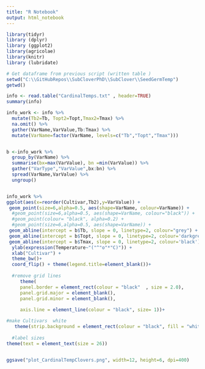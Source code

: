 ```yaml
---
title: "R Notebook"
output: html_notebook
---
```



```r

library(tidyr)
library (dplyr)
library (ggplot2)  
library(agricolae)
library(knitr)
library (lubridate)

```



```r
# Get dataframe from previous script (written table )
setwd("C:\\GitHubRepos\\SubCloverPhD\\SubClover\\SeedGermTemp")
getwd()


```

```r
info <- read.table("CardinalTemps.txt" , header=TRUE)
summary(info)
```

```r

info_work <- info %>%
  mutate(Tb2=Tb, Topt2=Topt,Tmax2=Tmax) %>%
  na.omit() %>%
  gather(VarName,VarValue,Tb:Tmax) %>%
  mutate(VarName=factor(VarName, levels=c("Tb","Topt","Tmax")))


b <-info_work %>%
  group_by(VarName) %>%
  summarise(bx=max(VarValue), bn =min(VarValue)) %>%
  gather("VarType","VarValue",bx:bn) %>%
  spread(VarName,VarValue) %>%
  ungroup()


info_work %>%
ggplot(aes(x=reorder(Cultivar,Tb2),y=VarValue)) +
 geom_point(size=6,alpha=0.5, aes(shape=VarName, colour=VarName)) +
  #geom_point(size=6,alpha=0.5, aes(shape=VarName, colour="black")) +
  #geom_point(colour= "black", alpha=0.2) +
  #geom_point(size=6,alpha=0.5, aes(shape=VarName)) +
 geom_abline(intercept = b$Tb, slope = 0, linetype=2, colour="grey") +
 geom_abline(intercept = b$Topt, slope = 0, linetype=2, colour='darkgrey') +
 geom_abline(intercept = b$Tmax, slope = 0, linetype=2, colour='black') +
  ylab(expression(Temperature~"("^"o"*"C)")) +
  xlab("Cultivar") +
  theme_bw()+
  coord_flip() + theme(legend.title=element_blank())+
  
  #remove grid lines 
     theme(
     panel.border = element_rect(colour = "black"  , size = 2.0), 
     panel.grid.major = element_blank(),
     panel.grid.minor = element_blank(),
     
     axis.line = element_line(colour = "black", size= 1))+

#make Cultivars  white  
   theme(strip.background = element_rect(colour = "black", fill = "white",size=2))+
  
  #label sizes 
theme(text = element_text(size = 26))
  

ggsave("plot_CardinalTempClovers.png", width=12, height=6, dpi=400)

```
